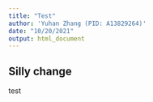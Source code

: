 ```yaml
---
title: "Test"
author: 'Yuhan Zhang (PID: A13829264)'
date: "10/20/2021"
output: html_document
---
```


## Silly change
test